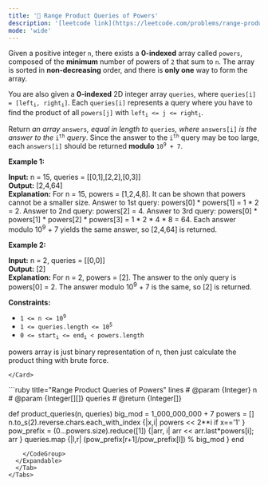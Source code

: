 ```yaml
---
title: '🧀 Range Product Queries of Powers'
description: '[leetcode link](https://leetcode.com/problems/range-product-queries-of-powers/description/)'
mode: 'wide'
---
```

<Tabs>
  <Tab title="Question" icon="circle-question" iconType="regular">
    <Card>
      <p>Given a positive integer <code>n</code>, there exists a <strong>0-indexed</strong> array called <code>powers</code>, composed of the <strong>minimum</strong> number of powers of <code>2</code> that sum to <code>n</code>. The array is sorted in <strong>non-decreasing</strong> order, and there is <strong>only one</strong> way to form the array.</p>  <p>You are also given a <strong>0-indexed</strong> 2D integer array <code>queries</code>, where <code>queries[i] = [left<sub>i</sub>, right<sub>i</sub>]</code>. Each <code>queries[i]</code> represents a query where you have to find the product of all <code>powers[j]</code> with <code>left<sub>i</sub> &lt;= j &lt;= right<sub>i</sub></code>.</p>  <p>Return<em> an array </em><code>answers</code><em>, equal in length to </em><code>queries</code><em>, where </em><code>answers[i]</code><em> is the answer to the </em><code>i<sup>th</sup></code><em> query</em>. Since the answer to the <code>i<sup>th</sup></code> query may be too large, each <code>answers[i]</code> should be returned <strong>modulo</strong> <code>10<sup>9</sup> + 7</code>.</p>   <p><strong class="example">Example 1:</strong></p>   <strong>Input:</strong> n = 15, queries = [[0,1],[2,2],[0,3]] <br/> <strong>Output:</strong> [2,4,64] <br/> <strong>Explanation:</strong> For n = 15, powers = [1,2,4,8]. It can be shown that powers cannot be a smaller size. Answer to 1st query: powers[0] * powers[1] = 1 * 2 = 2. Answer to 2nd query: powers[2] = 4. Answer to 3rd query: powers[0] * powers[1] * powers[2] * powers[3] = 1 * 2 * 4 * 8 = 64. Each answer modulo 10<sup>9</sup> + 7 yields the same answer, so [2,4,64] is returned.   <p><strong class="example">Example 2:</strong></p>   <strong>Input:</strong> n = 2, queries = [[0,0]] <br/> <strong>Output:</strong> [2] <br/> <strong>Explanation:</strong> For n = 2, powers = [2]. The answer to the only query is powers[0] = 2. The answer modulo 10<sup>9</sup> + 7 is the same, so [2] is returned.    <p><strong>Constraints:</strong></p>  <ul>  <li><code>1 &lt;= n &lt;= 10<sup>9</sup></code></li>  <li><code>1 &lt;= queries.length &lt;= 10<sup>5</sup></code></li>  <li><code>0 &lt;= start<sub>i</sub> &lt;= end<sub>i</sub> &lt; powers.length</code></li> </ul> 
    </Card>
  </Tab>
  <Tab title="Solution" icon="lightbulb" iconType="regular" >
    <Card>
      powers array is just binary representation of n, then just calculate the product thing with brute force.

    </Card>
  <Expandable title="code">
    <CodeGroup dropdown>
```ruby title="Range Product Queries of Powers" lines
# @param {Integer} n
# @param {Integer[][]} queries
# @return {Integer[]}

def product_queries(n, queries)
  big_mod = 1_000_000_000 + 7
  powers = []
  n.to_s(2).reverse.chars.each_with_index {|x,i| powers << 2**i if x=='1' }
  pow_prefix = (0...powers.size).reduce([1]) {|arr, i| arr << arr.last*powers[i]; arr }
  queries.map {|l,r| (pow_prefix[r+1]/pow_prefix[l]) % big_mod }
end
```
    </CodeGroup>
  </Expandable>
  </Tab>
</Tabs>